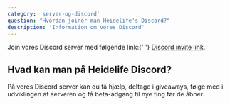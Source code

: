 ```yaml
---
category: 'server-og-discord'
question: "Hvordan joiner man Heidelife's Discord?"
description: 'Information om vores Discord'
---
```


<p>
  Join vores Discord server med følgende link:{' '}
  <a href="https://discord.gg/NBppK3W76m">Discord invite link</a>.
</p>

<h2>Hvad kan man på Heidelife Discord?</h2>
<p>
  På vores Discord server kan du få hjælp, deltage i giveaways, følge med i
  udviklingen af serveren og få beta-adgang til nye ting før de åbner.
</p>
